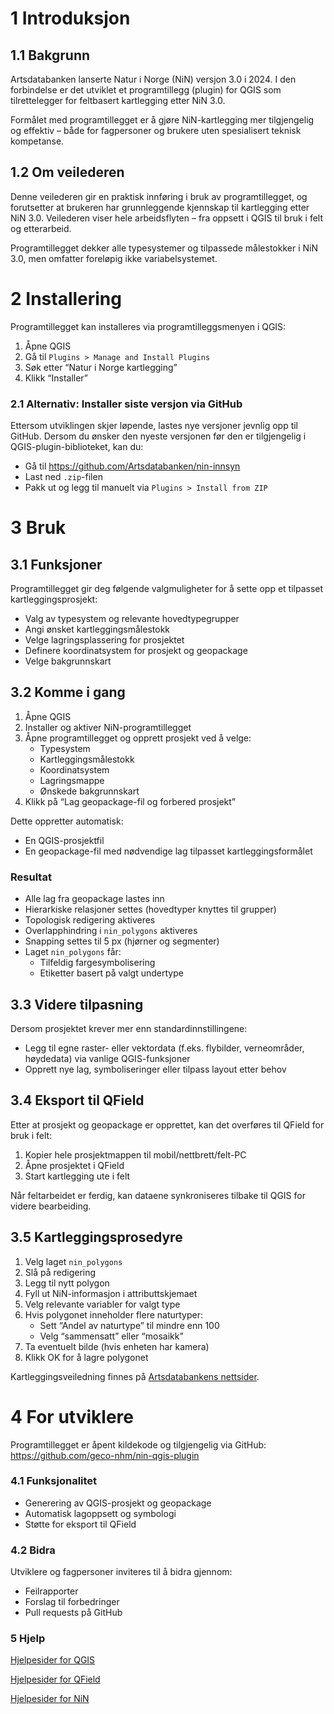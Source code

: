 # 1 Introduksjon

## 1.1 Bakgrunn

Artsdatabanken lanserte Natur i Norge (NiN) versjon 3.0 i 2024. I den forbindelse er det utviklet et programtillegg (plugin) for QGIS som tilrettelegger for feltbasert kartlegging etter NiN 3.0.

Formålet med programtillegget er å gjøre NiN-kartlegging mer tilgjengelig og effektiv -- både for fagpersoner og brukere uten spesialisert teknisk kompetanse.

## 1.2 Om veilederen

Denne veilederen gir en praktisk innføring i bruk av programtillegget, og forutsetter at brukeren har grunnleggende kjennskap til kartlegging etter NiN 3.0. Veilederen viser hele arbeidsflyten -- fra oppsett i QGIS til bruk i felt og etterarbeid.

Programtillegget dekker alle typesystemer og tilpassede målestokker i NiN 3.0, men omfatter foreløpig ikke variabelsystemet.

# 2 Installering

Programtillegget kan installeres via programtilleggsmenyen i QGIS:

1.  Åpne QGIS
2.  Gå til `Plugins > Manage and Install Plugins`
3.  Søk etter "Natur i Norge kartlegging"
4.  Klikk "Installer"

### 2.1 Alternativ: Installer siste versjon via GitHub

Ettersom utviklingen skjer løpende, lastes nye versjoner jevnlig opp til GitHub. Dersom du ønsker den nyeste versjonen før den er tilgjengelig i QGIS-plugin-biblioteket, kan du:

-   Gå til <https://github.com/Artsdatabanken/nin-innsyn>
-   Last ned `.zip`-filen
-   Pakk ut og legg til manuelt via `Plugins > Install from ZIP`

# 3 Bruk

## 3.1 Funksjoner

Programtillegget gir deg følgende valgmuligheter for å sette opp et tilpasset kartleggingsprosjekt:

-   Valg av typesystem og relevante hovedtypegrupper
-   Angi ønsket kartleggingsmålestokk
-   Velge lagringsplassering for prosjektet
-   Definere koordinatsystem for prosjekt og geopackage
-   Velge bakgrunnskart

## 3.2 Komme i gang

1.  Åpne QGIS
2.  Installer og aktiver NiN-programtillegget
3.  Åpne programtillegget og opprett prosjekt ved å velge:
    -   Typesystem
    -   Kartleggingsmålestokk
    -   Koordinatsystem
    -   Lagringsmappe
    -   Ønskede bakgrunnskart
4.  Klikk på "Lag geopackage-fil og forbered prosjekt"

Dette oppretter automatisk:

-   En QGIS-prosjektfil
-   En geopackage-fil med nødvendige lag tilpasset kartleggingsformålet

### Resultat

-   Alle lag fra geopackage lastes inn
-   Hierarkiske relasjoner settes (hovedtyper knyttes til grupper)
-   Topologisk redigering aktiveres
-   Overlapphindring i `nin_polygons` aktiveres
-   Snapping settes til 5 px (hjørner og segmenter)
-   Laget `nin_polygons` får:
    -   Tilfeldig fargesymbolisering
    -   Etiketter basert på valgt undertype

## 3.3 Videre tilpasning

Dersom prosjektet krever mer enn standardinnstillingene:

-   Legg til egne raster- eller vektordata (f.eks. flybilder, verneområder, høydedata) via vanlige QGIS-funksjoner
-   Opprett nye lag, symboliseringer eller tilpass layout etter behov

## 3.4 Eksport til QField

Etter at prosjekt og geopackage er opprettet, kan det overføres til QField for bruk i felt:

1.  Kopier hele prosjektmappen til mobil/nettbrett/felt-PC
2.  Åpne prosjektet i QField
3.  Start kartlegging ute i felt

Når feltarbeidet er ferdig, kan dataene synkroniseres tilbake til QGIS for videre bearbeiding.

## 3.5 Kartleggingsprosedyre

1.  Velg laget `nin_polygons`
2.  Slå på redigering
3.  Legg til nytt polygon
4.  Fyll ut NiN-informasjon i attributtskjemaet
5.  Velg relevante variabler for valgt type
6.  Hvis polygonet inneholder flere naturtyper:
    -   Sett "Andel av naturtype" til mindre enn 100
    -   Velg "sammensatt" eller "mosaikk"
7.  Ta eventuelt bilde (hvis enheten har kamera)
8.  Klikk OK for å lagre polygonet

Kartleggingsveiledning finnes på [Artsdatabankens nettsider](https://www.artsdatabanken.no).

# 4 For utviklere

Programtillegget er åpent kildekode og tilgjengelig via GitHub: <https://github.com/geco-nhm/nin-qgis-plugin>

### 4.1 Funksjonalitet

-   Generering av QGIS-prosjekt og geopackage
-   Automatisk lagoppsett og symbologi
-   Støtte for eksport til QField

### 4.2 Bidra

Utviklere og fagpersoner inviteres til å bidra gjennom:

-   Feilrapporter
-   Forslag til forbedringer
-   Pull requests på GitHub

### 5 Hjelp

[Hjelpesider for QGIS](https://docs.qgis.org/3.34/en/docs/training_manual/index.html)

[Hjelpesider for QField](https://docs.qfield.org/get-started/tutorials/get-started-qfs/)

[Hjelpesider for NiN](https://naturinorge.artsdatabanken.no/)
